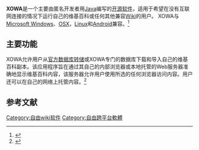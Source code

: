 {{Orphan|time=2016-12-18T03:38:56+00:00}}

<!-- XOWA is an acronym and is in ALL CAPS per [[Wikipedia:格式手册/商标|Wikipedia:Manual_of_Style/Trademarks#General_rules]] -->
{{Infobox software
| name = XOWA
| logo =App icon.png
| screenshot = XOWA screenshot.png
| caption = XOWA的屏幕截图
| programming language = [[Java|Java]]
| language =
| status = 活跃
| license = [[AGPLv3|AGPLv3]]
| website = {{URL|xowa.org}}
}}
'''XOWA'''是一个主要由匿名开发者用[[Java|Java]]编写的[[开源软件|开源软件]]，适用于希望在没有互联网连接的情况下运行自己的维基百科或任何其他兼容[[Wiki|Wiki]]的用户。
XOWA与[[Microsoft_Windows|Microsoft Windows]]、[[MacOS|OSX]]，[[Linux|Linux]]和[[Android|Android]]兼容。<ref>{{cite web|title=Accessing Wikipedia offline|url=https://lwn.net/Articles/601055/|date=June 11, 2014|accessdate=August 28, 2016|archive-date=2016-03-14|archive-url=https://web.archive.org/web/20160314162132/https://lwn.net/Articles/601055/}}</ref>

==主要功能==
XOWA允许用户从[[Wikipedia:数据库下载|官方数据库转储]]或XOWA专门的数据库下载和导入自己的维基百科副本。该应用程序旨在通过其自己的内部浏览器或本地托管的Web服务器准确地显示维基百科内容，该服务器允许用户使用所选的任何浏览器访问内容。用户还可以在自己的网络上托管内容。<ref>{{cite web|title=How to use the open source XOWA interface for Wikipedia|url=http://www.techrepublic.com/blog/linux-and-open-source/how-to-use-the-open-source-xowa-interface-for-wikipedia/|publisher=Tech Republic|date=February 18, 2013|accessdate=August 28, 2016|archive-date=2016-06-29|archive-url=https://web.archive.org/web/20160629020646/http://www.techrepublic.com/blog/linux-and-open-source/how-to-use-the-open-source-xowa-interface-for-wikipedia/}}</ref>

==参考文献==
{{reflist}}

[[Category:自由wiki软件|Category:自由wiki软件]]
[[Category:自由跨平台軟體|Category:自由跨平台軟體]]